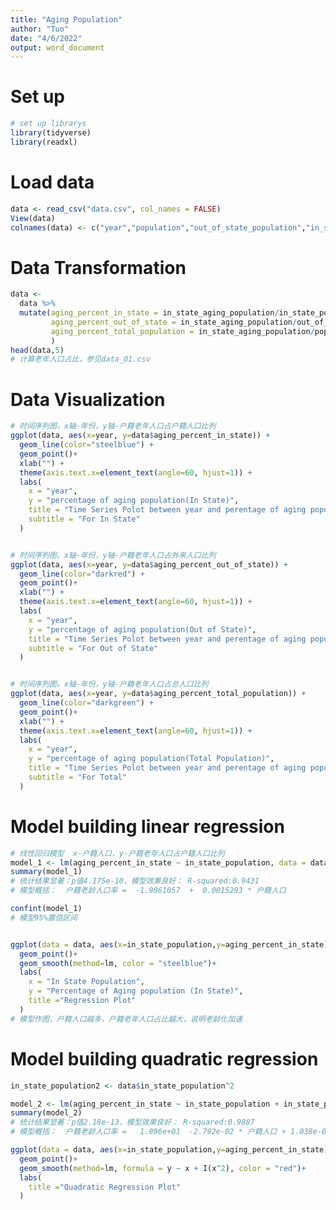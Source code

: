 ```yaml
---
title: "Aging Population"
author: "Tuo"
date: "4/6/2022"
output: word_document
---
```


# Set up
```r
# set up librarys 
library(tidyverse)
library(readxl)
```

# Load data
```r
data <- read_csv("data.csv", col_names = FALSE)
View(data)
colnames(data) <- c("year","population","out_of_state_population","in_state_population","in_state_middle_age_population","in_state_aging_population")
```

# Data Transformation
```r
data <-
  data %>%
  mutate(aging_percent_in_state = in_state_aging_population/in_state_population,
         aging_percent_out_of_state = in_state_aging_population/out_of_state_population,
         aging_percent_total_population = in_state_aging_population/population
         )
head(data,5)
# 计算老年人口占比，参见data_01.csv
```

# Data Visualization
```r
# 时间序列图，x轴-年份，y轴-户籍老年人口占户籍人口比列
ggplot(data, aes(x=year, y=data$aging_percent_in_state)) + 
  geom_line(color="steelblue") +
  geom_point()+
  xlab("") + 
  theme(axis.text.x=element_text(angle=60, hjust=1)) +
  labs(
    x = "year",
    y = "percentage of aging population(In State)",
    title = "Time Series Polot between year and perentage of aging population",
    subtitle = "For In State"
  )


# 时间序列图，x轴-年份，y轴-户籍老年人口占外来人口比列
ggplot(data, aes(x=year, y=data$aging_percent_out_of_state)) + 
  geom_line(color="darkred") +
  geom_point()+
  xlab("") + 
  theme(axis.text.x=element_text(angle=60, hjust=1)) + 
  labs(
    x = "year",
    y = "percentage of aging population(Out of State)",
    title = "Time Series Polot between year and perentage of aging population",
    subtitle = "For Out of State"
  )


# 时间序列图，x轴-年份，y轴-户籍老年人口占总人口比列
ggplot(data, aes(x=year, y=data$aging_percent_total_population)) + 
  geom_line(color="darkgreen") +
  geom_point()+
  xlab("") + 
  theme(axis.text.x=element_text(angle=60, hjust=1)) +
  labs(
    x = "year",
    y = "percentage of aging population(Total Population)",
    title = "Time Series Polot between year and perentage of aging population",
    subtitle = "For Total"
  )

```

# Model building linear regression
```r
# 线性回归模型  x-户籍人口，y-户籍老年人口占户籍人口比列
model_1 <- lm(aging_percent_in_state ~ in_state_population, data = data)
summary(model_1)
# 统计结果显著：p值4.175e-10，模型效果良好： R-squared:0.9431
# 模型概括：  户籍老龄人口率 =  -1.9061057  +  0.0015293 * 户籍人口

confint(model_1)
# 模型95%置信区间


ggplot(data = data, aes(x=in_state_population,y=aging_percent_in_state))+
  geom_point()+
  geom_smooth(method=lm, color = "steelblue")+
  labs(
    x = "In State Population",
    y = "Percentage of Aging population (In State)",
    title ="Regression Plot"
  )
# 模型作图，户籍人口越多，户籍老年人口占比越大，说明老龄化加速
```

# Model building quadratic regression
```r
in_state_population2 <- data$in_state_population^2

model_2 <- lm(aging_percent_in_state ~ in_state_population + in_state_population2, data = data)
summary(model_2)
# 统计结果显著：p值2.18e-13，模型效果良好： R-squared:0.9887
# 模型概括：  户籍老龄人口率 =   1.896e+01  -2.792e-02 * 户籍人口 + 1.038e-05 * 户籍人口^2

ggplot(data = data, aes(x=in_state_population,y=aging_percent_in_state))+
  geom_point()+
  geom_smooth(method=lm, formula = y ~ x + I(x^2), color = "red")+
  labs(
    title ="Quadratic Regression Plot"
  )

```
